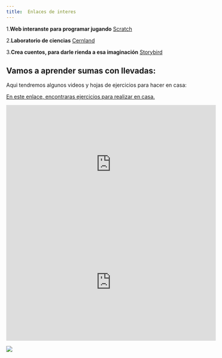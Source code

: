 ```yaml
---
title:  Enlaces de interes 
---
```


1.**Web interanste para programar jugando**
[Scratch](https://scratch.mit.edu/)

2.**Laboratorio de ciencias**
[Cernland](http://www.cernland.net/index.php)

3.**Crea cuentos, para darle rienda a esa imaginación**
[Storybird](https://storybird.com/)


## Vamos a aprender sumas con llevadas: 


Aqui tendremos algunos videos y hojas de ejercicios para hacer en casa:

[En este enlace, encontraras ejercicios para realizar en casa.](https://www.edufichas.com/matematicas/sumas-llevando/)

<center><iframe width="560" height="315" src="https://www.youtube.com/embed/k46QCr1GofU" frameborder="0" allow="accelerometer; autoplay; encrypted-media; gyroscope; picture-in-picture" allowfullscreen></iframe></center>

<center><iframe width="560" height="315" src="https://www.youtube.com/embed/KGkXJ8EYdYI" frameborder="0" allow="accelerometer; autoplay; encrypted-media; gyroscope; picture-in-picture" allowfullscreen></iframe></center>



![](https://scontent-lga3-1.cdninstagram.com/v/t51.2885-15/e35/s1080x1080/66029101_119405252672017_1106109386191684637_n.jpg?_nc_ht=scontent-lga3-1.cdninstagram.com&_nc_cat=101&_nc_ohc=8uCVEucX5X8AX_E5GyZ&oh=98f651d913a1cb93253440224f08d343&oe=5EBDF9FB)








